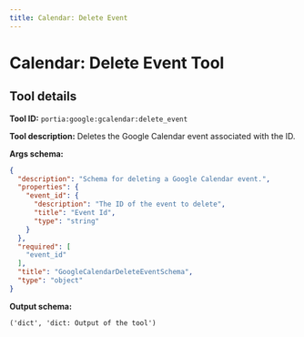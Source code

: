 ```yaml
---
title: Calendar: Delete Event
---
```

<!-- WARNING: This file is auto-generated by generate_tool_docs.py. Do not edit manually. -->


# Calendar: Delete Event Tool

<Intro />

## Tool details
**Tool ID:** `portia:google:gcalendar:delete_event`

**Tool description:** Deletes the Google Calendar event associated with the ID.

**Args schema:**
```json
{
  "description": "Schema for deleting a Google Calendar event.",
  "properties": {
    "event_id": {
      "description": "The ID of the event to delete",
      "title": "Event Id",
      "type": "string"
    }
  },
  "required": [
    "event_id"
  ],
  "title": "GoogleCalendarDeleteEventSchema",
  "type": "object"
}
```

**Output schema:**
```
('dict', 'dict: Output of the tool')
```
